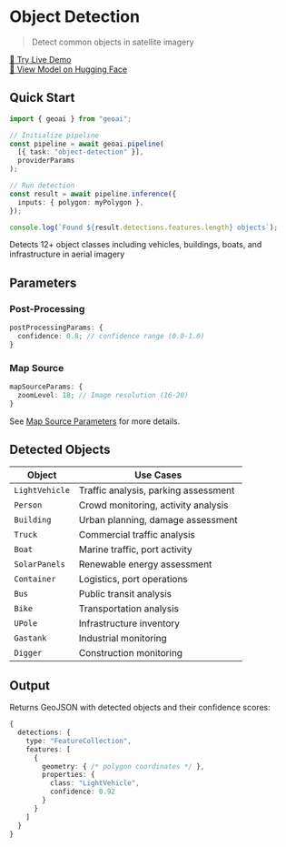 
# Object Detection

> Detect common objects in satellite imagery

<VideoEmbed
  src="https://geobase-docs.s3.amazonaws.com/geobase-ai-assets/object-detection.mp4"
  title="Object Detection Demo"
/>

<div style={{ textAlign: 'center', marginTop: '1rem' }}>
  <a 
    href="https://docs.geobase.app/geoai-live/tasks/object-detection" 
    target="_blank" 
    rel="noopener noreferrer"
    style={{ 
      display: 'inline-flex', 
      alignItems: 'center', 
      gap: '0.5rem',
      padding: '0.5rem 1rem',
      backgroundColor: '#3b82f6',
      color: 'white',
      textDecoration: 'none',
      borderRadius: '0.375rem',
      fontWeight: '500',
      transition: 'background-color 0.2s'
    }}
    className="live-demo-button"
  >
    🚀 Try Live Demo
  </a>
</div>

<style jsx>{`
  .live-demo-button:hover {
    background-color: #2563eb !important;
  }
`}</style>

<div style={{ textAlign: 'center', marginTop: '0.5rem' }}>
  <a 
    href="https://huggingface.co/geobase/WALDO30-yolov8m-640x640" 
    target="_blank" 
    rel="noopener noreferrer"
    style={{ 
      fontSize: '0.875rem',
      color: '#6b7280',
      textDecoration: 'none'
    }}
  >
    🤗 View Model on Hugging Face
  </a>
</div>

## Quick Start

```typescript
import { geoai } from "geoai";

// Initialize pipeline
const pipeline = await geoai.pipeline(
  [{ task: "object-detection" }],
  providerParams
);

// Run detection
const result = await pipeline.inference({
  inputs: { polygon: myPolygon },
});

console.log(`Found ${result.detections.features.length} objects`);
```

<Callout type="info" emoji="🎯">
  Detects 12+ object classes including vehicles, buildings, boats, and
  infrastructure in aerial imagery
</Callout>

## Parameters

### Post-Processing

```typescript
postProcessingParams: {
  confidence: 0.8; // confidence range (0.0-1.0)
}
```

### Map Source

```typescript
mapSourceParams: {
  zoomLevel: 18; // Image resolution (16-20)
}
```

See [Map Source Parameters](http://localhost:3000/geoaijs/concepts/InferenceParams#map-source-parameters) for more details.

## Detected Objects

| Object         | Use Cases                            |
| -------------- | ------------------------------------ |
| `LightVehicle` | Traffic analysis, parking assessment |
| `Person`       | Crowd monitoring, activity analysis  |
| `Building`     | Urban planning, damage assessment    |
| `Truck`        | Commercial traffic analysis          |
| `Boat`         | Marine traffic, port activity        |
| `SolarPanels`  | Renewable energy assessment          |
| `Container`    | Logistics, port operations           |
| `Bus`          | Public transit analysis              |
| `Bike`         | Transportation analysis              |
| `UPole`        | Infrastructure inventory             |
| `Gastank`      | Industrial monitoring                |
| `Digger`       | Construction monitoring              |

## Output

Returns GeoJSON with detected objects and their confidence scores:

```typescript
{
  detections: {
    type: "FeatureCollection",
    features: [
      {
        geometry: { /* polygon coordinates */ },
        properties: {
          class: "LightVehicle",
          confidence: 0.92
        }
      }
    ]
  }
}
```
